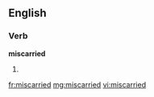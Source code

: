 ==English==

===Verb===
'''miscarried'''
# {{past of|miscarry}}

[[fr:miscarried]]
[[mg:miscarried]]
[[vi:miscarried]]